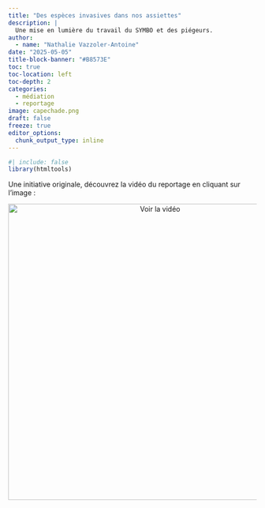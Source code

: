 ```yaml
---
title: "Des espèces invasives dans nos assiettes"
description: | 
  Une mise en lumière du travail du SYMBO et des piégeurs.
author:
  - name: "Nathalie Vazzoler-Antoine"
date: "2025-05-05"
title-block-banner: "#B8573E"
toc: true
toc-location: left
toc-depth: 2
categories:
  - médiation
  - reportage
image: capechade.png
draft: false
freeze: true
editor_options: 
  chunk_output_type: inline
---
```


```r
#| include: false
library(htmltools)
```

<!-- remove metadata section -->
<style>
  #title-block-header.quarto-title-block.default .quarto-title-meta {
      display: none;
  }
</style>

<!------------------------ Post starts here ------------------------>

Une initiative originale, découvrez la vidéo du reportage en cliquant sur l'image : 

<p style="text-align: center;">
  <a href="https://www.dailymotion.com/video/x9j07qc" target="_blank">
    <img src="ragondintf1.png" alt="Voir la vidéo" width="600"/>
  </a>
</p>

